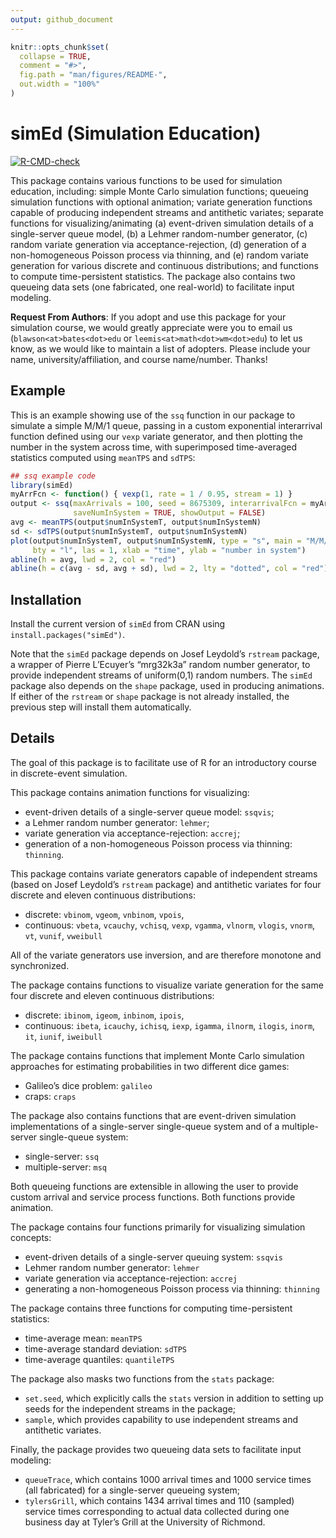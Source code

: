 ```yaml
---
output: github_document
---
```


<!-- README.md is generated from README.Rmd. Please edit that file -->

```r
knitr::opts_chunk$set(
  collapse = TRUE,
  comment = "#>",
  fig.path = "man/figures/README-",
  out.width = "100%"
)
```

# simEd (Simulation Education)

<!-- badges: start -->
[![R-CMD-check](https://github.com/blawson-bates/simEd/actions/workflows/R-CMD-check.yaml/badge.svg)](https://github.com/blawson-bates/simEd/actions/workflows/R-CMD-check.yaml)
<!-- badges: end -->

This package contains various functions to be used for simulation education,
including: simple Monte Carlo simulation functions; queueing simulation
functions with optional animation; variate generation functions capable of
producing independent streams and antithetic variates; separate functions for
visualizing/animating (a) event-driven simulation details of a single-server
queue model, (b) a Lehmer random-number generator, (c) random variate
generation via acceptance-rejection, (d) generation of a non-homogeneous
Poisson process via thinning, and (e) random variate generation for various
discrete and continuous distributions; and functions to compute time-persistent
statistics. The package also contains two queueing data sets (one fabricated,
one real-world) to facilitate input modeling.

**Request From Authors**: If you adopt and use this package for your simulation
course, we would greatly appreciate were you to email us
(`blawson<at>bates<dot>edu` or `leemis<at>math<dot>wm<dot>edu`) to let us
know, as we would like to maintain a list of adopters. Please include your name,
university/affiliation, and course name/number. Thanks!

## Example

This is an example showing use of the `ssq` function in our package to simulate
a simple M/M/1 queue, passing in a custom exponential interarrival function
defined using our `vexp` variate generator, and then plotting the number in the
system across time, with superimposed time-averaged statistics computed using
`meanTPS` and `sdTPS`:

```r
## ssq example code
library(simEd)
myArrFcn <- function() { vexp(1, rate = 1 / 0.95, stream = 1) }
output <- ssq(maxArrivals = 100, seed = 8675309, interarrivalFcn = myArrFcn,
              saveNumInSystem = TRUE, showOutput = FALSE)
avg <- meanTPS(output$numInSystemT, output$numInSystemN)
sd <- sdTPS(output$numInSystemT, output$numInSystemN)
plot(output$numInSystemT, output$numInSystemN, type = "s", main = "M/M/1 Queue",
     bty = "l", las = 1, xlab = "time", ylab = "number in system")
abline(h = avg, lwd = 2, col = "red")
abline(h = c(avg - sd, avg + sd), lwd = 2, lty = "dotted", col = "red")
```


## Installation

Install the current version of `simEd` from CRAN using
`install.packages("simEd")`.  

Note that the `simEd` package depends on Josef Leydold's `rstream` package, a
wrapper of Pierre L'Ecuyer's "mrg32k3a" random number generator, to provide
independent streams of uniform(0,1) random numbers.  The `simEd` package also
depends on the `shape` package, used in producing animations.  If either of the
`rstream` or `shape` package is not already installed, the previous step will
install them automatically.

## Details

The goal of this package is to facilitate use of R for an introductory course in
discrete-event simulation.

This package contains animation functions for visualizing:

* event-driven details of a single-server queue model: `ssqvis`;
* a Lehmer random number generator: `lehmer`; 
* variate generation via acceptance-rejection: `accrej`;
* generation of a non-homogeneous Poisson process via thinning: `thinning`.

This package contains variate generators capable of independent streams (based
on Josef Leydold's `rstream` package) and antithetic variates for four discrete
and eleven continuous distributions:

* discrete: `vbinom`, `vgeom`, `vnbinom`, `vpois`, 
* continuous: `vbeta`, `vcauchy`, `vchisq`, `vexp`, `vgamma`, `vlnorm`, `vlogis`, `vnorm`, `vt`, `vunif`, `vweibull`

All of the variate generators use inversion, and are therefore monotone and
synchronized.

The package contains functions to visualize variate generation for the same four
discrete and eleven continuous distributions:

* discrete: `ibinom`, `igeom`, `inbinom`, `ipois`, 
* continuous: `ibeta`, `icauchy`, `ichisq`, `iexp`, `igamma`, `ilnorm`, `ilogis`, `inorm`, `it`, `iunif`, `iweibull`

The package contains functions that implement Monte Carlo simulation approaches
for estimating probabilities in two different dice games:

* Galileo's dice problem: `galileo`
* craps: `craps`

The package also contains functions that are event-driven simulation
implementations of a single-server single-queue system and of a multiple-server
single-queue system:

* single-server: `ssq`
* multiple-server: `msq`

Both queueing functions are extensible in allowing the user to provide custom
arrival and service process functions.
Both functions provide animation.

The package contains four functions primarily for visualizing simulation concepts:

* event-driven details of a single-server queuing system: `ssqvis`
* Lehmer random number generator: `lehmer`
* variate generation via acceptance-rejection: `accrej`
* generating a non-homogeneous Poisson process via thinning: `thinning`

The package contains three functions for computing time-persistent statistics:

* time-average mean: `meanTPS`
* time-average standard deviation: `sdTPS`
* time-average quantiles: `quantileTPS`

The package also masks two functions from the `stats` package:

* `set.seed`, which explicitly calls the `stats` version in addition to setting up
   seeds for the independent streams in the package;
* `sample`, which provides capability to use independent streams and antithetic
   variates.

Finally, the package provides two queueing data sets to facilitate input
modeling:

* `queueTrace`, which contains 1000 arrival times and 1000 service times
   (all fabricated) for a single-server queueing system;
* `tylersGrill`, which contains 1434 arrival times and 110 (sampled) service
   times corresponding to actual data collected during one business day at Tyler's
   Grill at the University of Richmond.
